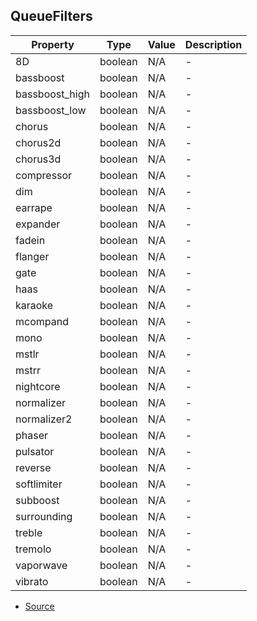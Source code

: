 ## QueueFilters


| Property | Type | Value | Description |
| ----------- | ----------- | ----------- | ----------- |
| 8D | boolean | N/A | - |
| bassboost | boolean | N/A | - |
| bassboost_high | boolean | N/A | - |
| bassboost_low | boolean | N/A | - |
| chorus | boolean | N/A | - |
| chorus2d | boolean | N/A | - |
| chorus3d | boolean | N/A | - |
| compressor | boolean | N/A | - |
| dim | boolean | N/A | - |
| earrape | boolean | N/A | - |
| expander | boolean | N/A | - |
| fadein | boolean | N/A | - |
| flanger | boolean | N/A | - |
| gate | boolean | N/A | - |
| haas | boolean | N/A | - |
| karaoke | boolean | N/A | - |
| mcompand | boolean | N/A | - |
| mono | boolean | N/A | - |
| mstlr | boolean | N/A | - |
| mstrr | boolean | N/A | - |
| nightcore | boolean | N/A | - |
| normalizer | boolean | N/A | - |
| normalizer2 | boolean | N/A | - |
| phaser | boolean | N/A | - |
| pulsator | boolean | N/A | - |
| reverse | boolean | N/A | - |
| softlimiter | boolean | N/A | - |
| subboost | boolean | N/A | - |
| surrounding | boolean | N/A | - |
| treble | boolean | N/A | - |
| tremolo | boolean | N/A | - |
| vaporwave | boolean | N/A | - |
| vibrato | boolean | N/A | - |


- [Source](https://github.com/Androz2091/discord-player/blob/dbbd788/packages/discord-player/src/types/types.ts#L20)